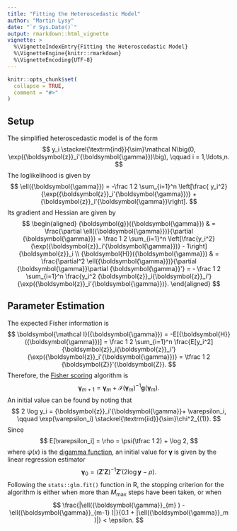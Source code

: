 ```yaml
---
title: "Fitting the Heteroscedastic Model"
author: "Martin Lysy"
date: "`r Sys.Date()`"
output: rmarkdown::html_vignette
vignette: >
  %\VignetteIndexEntry{Fitting the Heteroscedastic Model}
  %\VignetteEngine{knitr::rmarkdown}
  %\VignetteEncoding{UTF-8}
---
```


```r
knitr::opts_chunk$set(
  collapse = TRUE,
  comment = "#>"
)
```

\newcommand{\bm}[1]{\boldsymbol{#1}}
\newcommand{\tx}[1]{\textrm{#1}}
\newcommand{\ind}{\stackrel{\textrm{ind}}{\sim}}
\newcommand{\iid}{\stackrel{\textrm{iid}}{\sim}}
\newcommand{\N}{\mathcal N}
\newcommand{\zz}{{\bm z}}
\newcommand{\ZZ}{{\bm Z}}
\newcommand{\yy}{{\bm y}}
\newcommand{\ww}{{\bm w}}
\newcommand{\gg}{{\bm g}}
\newcommand{\HH}{{\bm H}}
\newcommand{\gga}{{\bm \gamma}}
\newcommand{\FI}{\bm{\mathcal I}}


## Setup

The simplified heteroscedastic model is of the form
$$
y_i \ind \N\big(0, \exp(\zz_i'\gga)\big), \qquad i = 1,\ldots,n.
$$
The loglikelihood is given by
$$
\ell(\gga ) = -\frac 1 2 \sum_{i=1}^n \left[\frac{ y_i^2}{\exp(\zz_i'\gga)} + \zz_i'\gga\right].
$$
Its gradient and Hessian are given by
$$
\begin{aligned}
\gg(\gga) & = \frac{\partial \ell(\gga )}{\partial \gga}  = \frac 1 2 \sum_{i=1}^n \left[\frac{y_i^2}{\exp(\zz_i'\gga)} - 1\right]\zz_i \\
\HH(\gga) & = \frac{\partial^2 \ell(\gga )}{\partial \gga\partial \gga'}  = - \frac 1 2 \sum_{i=1}^n \frac{y_i^2 \zz_i\zz_i'}{\exp(\zz_i'\gga)}.
\end{aligned}
$$

## Parameter Estimation

The expected Fisher information is
$$
\FI(\gga) = -E[\HH(\gga)] = \frac 1 2 \sum_{i=1}^n \frac{E[y_i^2] \zz_i\zz_i'}{\exp(\zz_i'\gga)} = \tfrac 1 2 \ZZ'\ZZ.
$$
Therefore, the [Fisher scoring](https://en.wikipedia.org/wiki/Scoring_algorithm) algorithm is
$$
\gga_{m+1} = \gga_m + \FI(\gga_m)^{-1} \gg(\gga_m).
$$
An initial value can be found by noting that
$$
2 \log y_i = \zz_i'\gga + \varepsilon_i, \qquad \exp(\varepsilon_i) \iid \chi^2_{(1)}.
$$
Since
$$
E[\varepsilon_i] = \rho =  \psi(\tfrac 1 2) + \log 2,
$$
where $\psi(x)$ is the [digamma function](https://en.wikipedia.org/wiki/Digamma_function), an initial value for $\gga$ is given by the linear regression estimator
$$
\gga_0 = (\ZZ'\ZZ)^{-1}\ZZ'(2 \log \yy - \rho).
$$
Following the `stats::glm.fit()` function in R, the stopping criterion for the algorithm is either when more than $M_{\tx{max}}$ steps have been taken, or when
$$
\frac{|\ell(\gga_{m} ) - \ell(\gga_{m-1} )|}{0.1 + |\ell(\gga_m )|} < \epsilon.
$$
